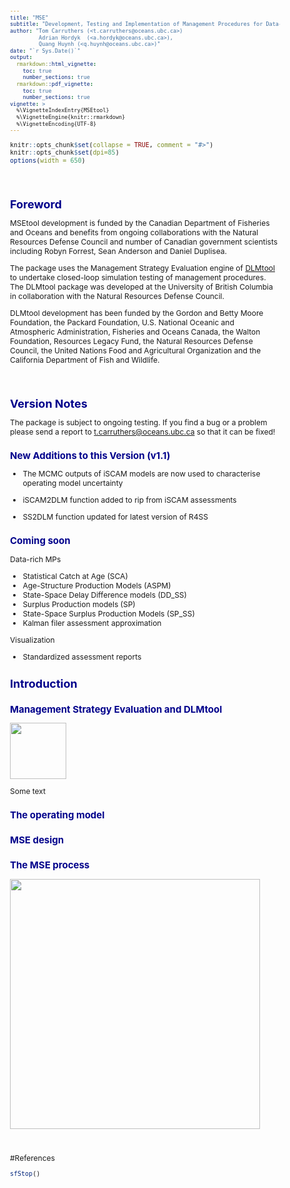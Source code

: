 ```yaml
---
title: "MSE"
subtitle: "Development, Testing and Implementation of Management Procedures for Data-Rich Fisheries (v1.1)"
author: "Tom Carruthers (<t.carruthers@oceans.ubc.ca>) 
         Adrian Hordyk  (<a.hordyk@oceans.ubc.ca>),
         Quang Huynh (<q.huynh@oceans.ubc.ca>)"
date: "`r Sys.Date()`"
output: 
  rmarkdown::html_vignette:
    toc: true
    number_sections: true
  rmarkdown::pdf_vignette:
    toc: true
    number_sections: true    
vignette: >
  %\VignetteIndexEntry{MSEtool}
  %\VignetteEngine{knitr::rmarkdown}
  %\VignetteEncoding{UTF-8}
---
```


<style type="text/css">

body{ /* Normal  */
   font-size: 12px;
}
td {  /* Table  */
   font-size: 8px;
}
h1 { /* Header 1 */
 font-size: 18px;
 color: DarkBlue;
}
h2 { /* Header 2 */
 font-size: 15px;
 color: DarkBlue;
}
h3 { /* Header 3 */
 font-size: 14px;
 color: DarkBlue;
}
code.r{ /* Code block */
  font-size: 10px;
}
pre { /* Code block */
  font-size: 10px
}
</style>


```r
knitr::opts_chunk$set(collapse = TRUE, comment = "#>")
knitr::opts_chunk$set(dpi=85)
options(width = 650)
```

<br>

# Foreword

MSEtool development is funded by the Canadian Department of Fisheries and Oceans and benefits from ongoing collaborations with the Natural Resources Defense Council and number of Canadian government scientists including Robyn Forrest, Sean Anderson and Daniel Duplisea. 

The package uses the Management Strategy Evaluation engine of [DLMtool](http://www.datalimitedtoolkit.org) to undertake closed-loop simulation testing of management procedures. The DLMtool package was developed at the University of British Columbia in collaboration with the Natural Resources Defense Council. 

DLMtool development has been funded by the Gordon and Betty Moore Foundation, the Packard Foundation, U.S. National Oceanic and Atmospheric Administration, Fisheries and Oceans Canada, the Walton Foundation, Resources Legacy Fund, the Natural Resources Defense Council, the United Nations Food and Agricultural Organization and the California Department of Fish and Wildlife. 

<br>


# Version Notes

The package is subject to ongoing testing. If you find a bug or a problem please send a report to <t.carruthers@oceans.ubc.ca> so that it can be fixed!  

## New Additions to this Version (v1.1)

* The MCMC outputs of iSCAM models are now used to characterise operating model uncertainty

* iSCAM2DLM function added to rip from iSCAM assessments

* SS2DLM function updated for latest version of R4SS


## Coming soon 

Data-rich MPs

* Statistical Catch at Age (SCA)
* Age-Structure Production Models (ASPM)
* State-Space Delay Difference models (DD_SS)
* Surplus Production models (SP)
* State-Space Surplus Production Models (SP_SS)
* Kalman filer assessment approximation

Visualization

* Standardized assessment reports


# Introduction

## Management Strategy Evaluation and DLMtool

<img src="DLMtool_logo.png" width="90">

Some text

## The operating model 


## MSE design


## The MSE process

<img src="DLMtool_process.jpg" width="400">

<br>


#References

```r
sfStop()                            
```

<br>


